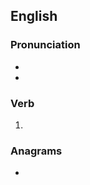 ==English==

===Pronunciation===
* {{IPA|en|/ˈpɹaɪzɪŋ/}}
* {{homophones|en|prizing}}

===Verb===
{{head|en|verb form}}

# {{present participle of|en|prise|nocat=1}}

===Anagrams===
* {{anagrams|en|a=giinprs|risping|spiring}}